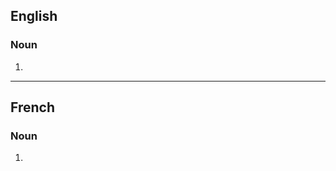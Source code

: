 ==English==

===Noun===
{{head|en|noun form}}

# {{plural of|cordon sanitaire|lang=en}}

----

==French==

===Noun===
{{head|fr|noun plural form}}

# {{plural of|cordon sanitaire|lang=fr}}
